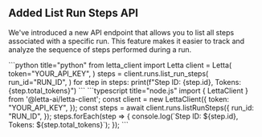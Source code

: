 ## Added List Run Steps API

We've introduced a new API endpoint that allows you to list all steps associated with a specific run. This feature makes it easier to track and analyze the sequence of steps performed during a run.

<CodeBlocks>
```python title="python"
from letta_client import Letta
client = Letta(
    token="YOUR_API_KEY",
)
steps = client.runs.list_run_steps(
    run_id="RUN_ID",
)
for step in steps:
    print(f"Step ID: {step.id}, Tokens: {step.total_tokens}")
```
```typescript title="node.js"
import { LettaClient } from '@letta-ai/letta-client';
const client = new LettaClient({
  token: "YOUR_API_KEY",
});
const steps = await client.runs.listRunSteps({
  run_id: "RUN_ID",
});
steps.forEach(step => {
  console.log(`Step ID: ${step.id}, Tokens: ${step.total_tokens}`);
});
```
</CodeBlocks>
